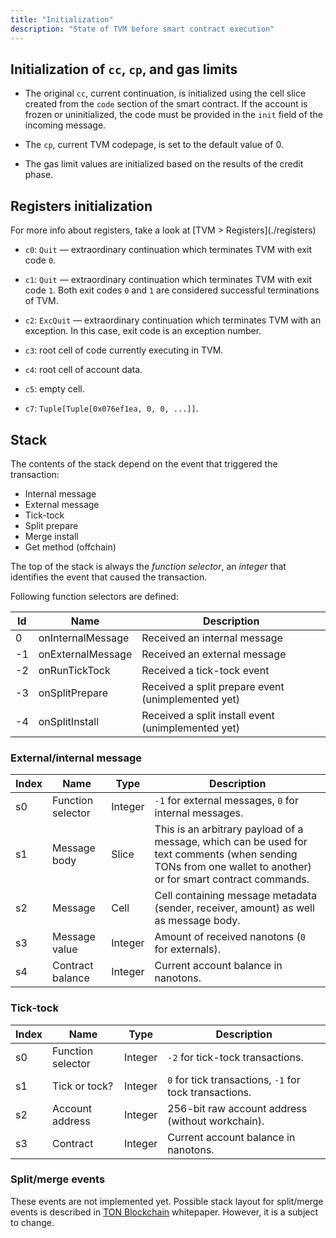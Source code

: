 ```yaml
---
title: "Initialization"
description: "State of TVM before smart contract execution"
---
```



## Initialization of `cc`, `cp`, and gas limits

- The original `cc`, current continuation, is initialized using the cell slice created from the `code` section of the smart contract. If the account is frozen or uninitialized, the code must be provided in the `init` field of the incoming message.

- The `cp`, current TVM codepage, is set to the default value of 0.

- The gas limit values are initialized based on the results of the credit phase.

## Registers initialization

<Aside type="tip">For more info about registers, take a look at [TVM > Registers](./registers)</Aside>

- `c0`: `Quit` — extraordinary continuation which terminates TVM with exit code `0`.

- `c1`: `Quit` — extraordinary continuation which terminates TVM with exit code `1`. Both exit codes `0` and `1` are considered successful terminations of TVM.

- `c2`: `ExcQuit` — extraordinary continuation which terminates TVM with an exception. In this case, exit code is an exception number.

- `c3`: root cell of code currently executing in TVM.

- `c4`: root cell of account data.

- `c5`: empty cell.

- `c7`: `Tuple[Tuple[0x076ef1ea, 0, 0, ...]]`.

## Stack

The contents of the stack depend on the event that triggered the transaction:
- Internal message
- External message
- Tick-tock
- Split prepare
- Merge install
- Get method (offchain)

The top of the stack is always the _function selector_, an _integer_ that identifies the event that caused the transaction.

Following function selectors are defined:

| Id | Name | Description |
| ----------- | ---- | ----------- |
| 0 | onInternalMessage | Received an internal message |
| -1 | onExternalMessage | Received an external message |
| -2 | onRunTickTock | Received a tick-tock event |
| -3 | onSplitPrepare | Received a split prepare event (unimplemented yet) |
| -4 | onSplitInstall | Received a split install event (unimplemented yet) |

### External/internal message

| Index | Name | Type | Description |
| ----- | ---- | ---- | ----------- |
| s0    | Function selector | Integer | `-1` for external messages, `0` for internal messages.
| s1    | Message body | Slice | This is an arbitrary payload of a message, which can be used for text comments (when sending TONs from one wallet to another) or for smart contract commands.
| s2    | Message | Cell | Cell containing message metadata (sender, receiver, amount) as well as message body.
| s3    | Message value | Integer | Amount of received nanotons (`0` for externals).
| s4    | Contract balance | Integer | Current account balance in nanotons.

### Tick‑tock

| Index | Name | Type | Description |
| ----- | ---- | ---- | ----------- |
| s0    | Function selector | Integer | `-2` for tick-tock transactions.
| s1    | Tick or tock? | Integer | `0` for tick transactions, `-1` for tock transactions.
| s2    | Account address | Integer | 256-bit raw account address (without workchain).
| s3    | Contract  | Integer | Current account balance in nanotons.

### Split/merge events
These events are not implemented yet. Possible stack layout for split/merge events is described in [TON Blockchain](/ton/tblkch#4-4-8-processing-split-prepare-transactions) whitepaper. However, it is a subject to change.